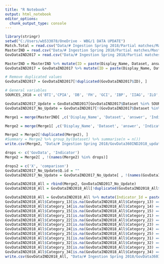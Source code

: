 ---
title: "R Notebook"
output: html_notebook
editor_options: 
  chunk_output_type: console
---


```{r}
library(stringr)
setwd("C:/Users/wb533078/OneDrive - WBG/1 DATA UPDATE")
Match.Total = read.csv("Data/# Ingestion Spring 2018/Partial matches/Match.Total.csv")
MasterIND = read.csv("Data/# Ingestion Spring 2018/Partial matches/MasterIND.csv")
GovDataIND2017 = read.csv("Data/# Ingestion Spring 2018/Partial matches/GovDataIND2017.csv")

MasterIND = MasterIND %>% mutate(ID = paste(Display_Name, Dataset, answer, sep = "-"))
GovDataIND2017 = GovDataIND2017 %>% mutate(ID = paste(Display_Name, Dataset, answer, sep = "-"))

# Remove duplicated values
GovDataIND2017 = GovDataIND2017[!duplicated(GovDataIND2017$ID), ]

# General variables
SOURCES_2018 = c('BTI','CPIA', 'DB', 'FH', 'GCI', 'IBP', 'IIAG', 'ILO', 'IPD', 'IPU', 'PEFA', 'SC', 'SGI', 'TI', 'WBL', 'WGI', 'WJP')

GovDataIND2017_Update = GovDataIND2017[GovDataIND2017$Dataset %in% SOURCES_2018, ]
GovDataIND2017_No_Update = GovDataIND2017[!(GovDataIND2017$Dataset %in% SOURCES_2018), ]
```


```{r}

Merge1 = merge(MasterIND[ ,c('Display_Name', 'Dataset', 'answer', 'Indicator', 'Q.id', 'ID', 'comparison')],Match.Total[ ,c('MasterIND', 'GovData')], by.x = 'comparison', by.y = 'MasterIND') #Inner join.

Merge2 = merge(Merge1[ ,c('Display_Name', 'Dataset', 'answer', 'Indicator', 'Q.id', 'ID', 'GovData')], GovDataIND2017_Update[ ,c('comparison', 'overlap', 'Indicator_Id', 'Indicator_Code', 'Indicator_Name', 'Value_Type_Slug', 'Value_Type_Descriptor', 'Units', 'Description', "Rank_1", "Category_11", "Category_12", "Category_13", "Category_14", "Category_15", "Rank_2", "Category_21", "Category_22", "Category_23", "Category_24", "Category_25", "Rank_3", "Category_31", "Category_32", "Category_33", "Category_34")], by.x = 'GovData', by.y = 'comparison') #Inner join.

Merge2 = Merge2[!duplicated(Merge2), ]
#Summary = Merge2 %>% group_by(Dataset) %>% summarise(n = n())
write.csv(Merge2, "Data/# Ingestion Spring 2018/GovData360IND2018_updated_sources.csv", sep = ",")

drops <- c('GovData', 'Indicator')
Merge2 = Merge2[ , !(names(Merge2) %in% drops)] 

drops2 = c('X', 'comparison')
GovDataIND2017_No_Update$Q.id = ""
GovDataIND2017_No_Update = GovDataIND2017_No_Update[ , !(names(GovDataIND2017_No_Update) %in% drops2)] 

GovDataIND2018_All = rbind(Merge2, GovDataIND2017_No_Update)
GovDataIND2018_All = GovDataIND2018_All[!duplicated(GovDataIND2018_All$ID), ]

GovDataIND2018_All = GovDataIND2018_All %>% mutate(Indicator_Id = paste(Display_Name, Dataset, sep = "-"))
GovDataIND2018_All$Category_13[is.na(GovDataIND2018_All$Category_13) == T] = ''
GovDataIND2018_All$Category_14[is.na(GovDataIND2018_All$Category_14) == T] = ''
GovDataIND2018_All$Category_15[is.na(GovDataIND2018_All$Category_15) == T] = ''
GovDataIND2018_All$Category_21[is.na(GovDataIND2018_All$Category_21) == T] = ''
GovDataIND2018_All$Category_22[is.na(GovDataIND2018_All$Category_22) == T] = ''
GovDataIND2018_All$Category_23[is.na(GovDataIND2018_All$Category_23) == T] = ''
GovDataIND2018_All$Category_24[is.na(GovDataIND2018_All$Category_24) == T] = ''
GovDataIND2018_All$Category_25[is.na(GovDataIND2018_All$Category_25) == T] = ''
GovDataIND2018_All$Category_31[is.na(GovDataIND2018_All$Category_31) == T] = ''
GovDataIND2018_All$Category_32[is.na(GovDataIND2018_All$Category_32) == T] = ''
GovDataIND2018_All$Category_33[is.na(GovDataIND2018_All$Category_33) == T] = ''
GovDataIND2018_All$Category_34[is.na(GovDataIND2018_All$Category_34) == T] = ''
write.csv(GovDataIND2018_All, "Data/# Ingestion Spring 2018/GovData360IND.csv", sep = ",")
```




















